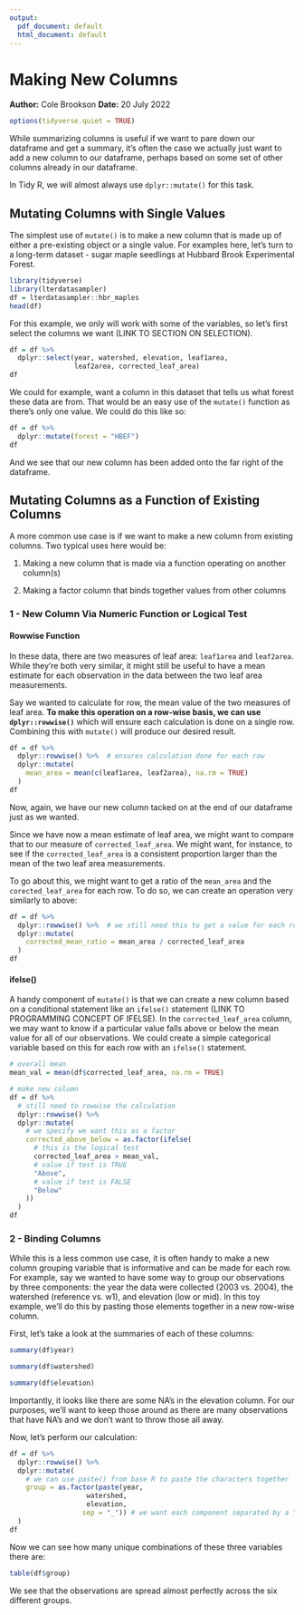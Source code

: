 ```yaml
---
output:
  pdf_document: default
  html_document: default
---
```

# Making New Columns
**Author:** Cole Brookson
**Date:** 20 July 2022

```r
options(tidyverse.quiet = TRUE)
```

While summarizing columns is useful if we want to pare down our dataframe and get a summary, it's often the case we actually just want to add a new column to our dataframe, perhaps based on some set of other columns already in our dataframe. 

In Tidy R, we will almost always use `dplyr::mutate()` for this task. 

## Mutating Columns with Single Values

The simplest use of `mutate()` is to make a new column that is made up of either a pre-existing object or a single value. For examples here, let's turn to a long-term dataset - sugar maple seedlings at Hubbard Brook Experimental Forest. 

```r
library(tidyverse)
library(lterdatasampler)
df = lterdatasampler::hbr_maples
head(df)
```
For this example, we only will work with some of the variables, so let's first select the columns we want (LINK TO SECTION ON SELECTION). 

```r
df = df %>% 
  dplyr::select(year, watershed, elevation, leaf1area, 
                leaf2area, corrected_leaf_area)
df
```


We could for example, want a column in this dataset that tells us what forest these data are from. That would be an easy use of the `mutate()` function as there's only one value. We could do this like so:

```r
df = df %>% 
  dplyr::mutate(forest = "HBEF")
df
```

And we see that our new column has been added onto the far right of the dataframe. 

## Mutating Columns as a Function of Existing Columns

A more common use case is if we want to make a new column from existing columns. Two typical uses here would be:

1. Making a new column that is made via a function operating on another column(s)

2. Making a factor column that binds together values from other columns 

### 1 - New Column Via Numeric Function or Logical Test

#### Rowwise Function

In these data, there are two measures of leaf area: `leaf1area` and `leaf2area`. While they're both very similar, it might still be useful to have a mean estimate for each observation in the data between the two leaf area measurements. 

Say we wanted to calculate for row, the mean value of the two measures of leaf area. **To make this operation on a row-wise basis, we can use `dplyr::rowwise()`** which will ensure each calculation is done on a single row. Combining this with `mutate()` will produce our desired result. 

```r
df = df %>% 
  dplyr::rowwise() %>%  # ensures calculation done for each row
  dplyr::mutate(
    mean_area = mean(c(leaf1area, leaf2area), na.rm = TRUE)
  )
df
```

Now, again, we have our new column tacked on at the end of our dataframe just as we wanted. 

Since we have now a mean estimate of leaf area, we might want to compare that to our measure of `corrected_leaf_area`. We might want, for instance, to see if the `corrected_leaf_area` is a consistent proportion larger than the mean of the two leaf area measurements.

To go about this, we might want to get a ratio of the `mean_area` and the `corected_leaf_area` for each row. To do so, we can create an operation very similarly to above: 

```r
df = df %>% 
  dplyr::rowwise() %>%  # we still need this to get a value for each row
  dplyr::mutate(
    corrected_mean_ratio = mean_area / corrected_leaf_area
  )
df
```

#### ifelse()

A handy component of `mutate()` is that we can create a new column based on a conditional statement like an `ifelse()` statement (LINK TO PROGRAMMING CONCEPT OF IFELSE). In the `corrected_leaf_area` column, we may want to know if a particular value falls above or below the mean value for all of our observations. We could create a simple categorical variable based on this for each row with an `ifelse()` statement. 

```r
# overall mean 
mean_val = mean(df$corrected_leaf_area, na.rm = TRUE)

# make new column
df = df %>% 
  # still need to rowwise the calculation
  dplyr::rowwise() %>% 
  dplyr::mutate(
    # we specify we want this as a factor 
    corrected_above_below = as.factor(ifelse(
      # this is the logical test
      corrected_leaf_area > mean_val,
      # value if test is TRUE
      "Above", 
      # value if test is FALSE
      "Below"
    ))
  )
df
```


### 2 - Binding Columns

While this is a less common use case, it is often handy to make a new column grouping variable that is informative and can be made for each row. For example, say we wanted to have some way to group our observations by three components: the year the data were collected (2003 vs. 2004), the watershed (reference vs. w1), and elevation (low or mid). In this toy example, we'll do this by pasting those elements together in a new row-wise column. 

First, let's take a look at the summaries of each of these columns: 
```r
summary(df$year)
```
```r
summary(df$watershed)
```
```r
summary(df$elevation)
```

Importantly, it looks like there are some NA's in the elevation column. For our purposes, we'll want to keep those around as there are many observations that have NA's and we don't want to throw those all away. 

Now, let's perform our calculation: 

```r
df = df %>% 
  dplyr::rowwise() %>% 
  dplyr::mutate(
    # we can use paste() from base R to paste the characters together
    group = as.factor(paste(year, 
                   watershed, 
                   elevation, 
                  sep = "_")) # we want each component separated by a "_"
  )
df
```
Now we can see how many unique combinations of these three variables there are: 
```r
table(df$group)
```

We see that the observations are spread almost perfectly across the six different groups. 
